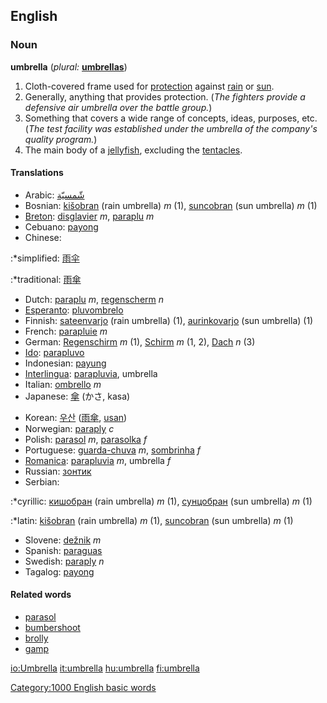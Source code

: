 ==English==

===Noun===
'''umbrella'''  (''plural:'' '''[[umbrellas]]''')
# Cloth-covered frame used for [[protection]] against [[rain]] or [[sun]].
# Generally, anything that provides protection.  (''The fighters provide a defensive air umbrella over the battle group.'')
# Something that covers a wide range of concepts, ideas, purposes, etc. (''The test facility was established under the umbrella of the company's quality program.'')
# The main body of a [[jellyfish]], excluding the [[tentacle]]s.

====Translations====
{{top}}
*Arabic: [[شّمسيّة]]
*Bosnian: [[kišobran]] (rain umbrella) ''m'' (1), [[suncobran]] (sun umbrella) ''m'' (1)
*[[Breton]]: [[disglavier]] ''m'', [[paraplu]] ''m''
*Cebuano: [[payong]]
*Chinese:
:*simplified: [[雨]][[伞]]
:*traditional: [[雨]][[傘]]
*Dutch: [[paraplu]] ''m'', [[regenscherm]] ''n''
*[[Esperanto]]: [[pluvombrelo]]
*Finnish: [[sateenvarjo]] (rain umbrella) (1), [[aurinkovarjo]] (sun umbrella) (1)
*French: [[parapluie]] ''m''
*German: [[Regenschirm]] ''m'' (1), [[Schirm]] ''m'' (1, 2), [[Dach]] ''n'' (3)
*[[Ido]]: [[parapluvo]]
*Indonesian: [[payung]]
*[[Interlingua]]: [[parapluvia]], umbrella
*Italian: [[ombrello]] ''m''
*Japanese: [[傘]] (かさ, kasa)
{{mid}}
*Korean: [[우산]] ([[雨傘]], [[usan]])
*Norwegian: [[paraply]] ''c''
*Polish: [[parasol]] ''m'', [[parasolka]] ''f''
*Portuguese: [[guarda-chuva]] ''m'', [[sombrinha]] ''f''
*[[Romanica]]: [[parapluvia]] ''m'', umbrella ''f''
*Russian: [[зонтик]]
*Serbian:
:*cyrillic: [[кишобран]] (rain umbrella) ''m'' (1), [[сунцобран]] (sun umbrella) ''m'' (1)
:*latin: [[kišobran]] (rain umbrella) ''m'' (1), [[suncobran]] (sun umbrella) ''m'' (1)
*Slovene: [[dežnik]] ''m''
*Spanish: [[paraguas]]
*Swedish: [[paraply]] ''n''
*Tagalog: [[payong]]
{{bottom}}

====Related words====
*[[parasol]]
*[[bumbershoot]]
*[[brolly]]
*[[gamp]]

[[Category:1000 English basic words]]

[[io:Umbrella]]
[[it:umbrella]]
[[hu:umbrella]]
[[fi:umbrella]]